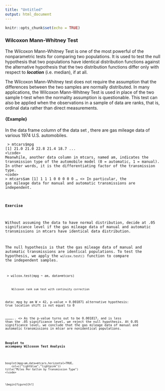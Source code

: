 ```yaml
---
title: "Untitled"
output: html_document
---
```


```r
knitr::opts_chunk$set(echo = TRUE)
```

### Wilcoxon Mann-Whitney Test
The Wilcoxon Mann-Whitney Test is one of the most powerful of the nonparametric tests for comparing two populations. It is used to test the null hypothesis that two populations have identical distribution functions against the alternative hypothesis that the two distribution functions differ only with respect to ***location*** (i.e. median), if at all.

The Wilcoxon Mann-Whitney test does not require the assumption that the differences between the two samples are normally distributed.
In many applications, the Wilcoxon Mann-Whitney Test is used in place of the two sample t-test when the normality assumption is questionable.
This test can also be applied when the observations in a sample of data are ranks, that is, ordinal data rather than direct measurements.

\noindent \textbf{Remark} \textit{- Non-parametric procedures often give warning errors when tied values occur. In this module you may disregard these.}



#### {Example}
In the data frame column \textit{\textbf{mpg}} of the \textit{\textbf{mtcars}} data set , there are gas mileage data of various 1974 U.S. automobiles.

<code>
> mtcars$mpg 
 [1] 21.0 21.0 22.8 21.4 18.7 ...
<\code> 
Meanwhile, another data column in mtcars, named am, indicates the transmission type of the automobile model (0 = automatic, 1 = manual). In other words, it is the differentiating factor of the transmission type.
<code>
> mtcars$am 
 [1] 1 1 1 0 0 0 0 0 ...
<\code> 
In particular, the gas mileage data for manual and automatic transmissions are independent.

#### Exercise
Without assuming the data to have normal distribution, decide at .05 significance level if the gas mileage data of manual and automatic transmissions in mtcars have identical data distribution.

The null hypothesis is that the gas mileage data of manual and automatic transmissions are identical populations. 
To test the hypothesis, we apply the ``wilcox.test()`` function to compare the independent samples. 

<code>
> wilcox.test(mpg ~ am, data=mtcars) 
 
        Wilcoxon rank sum test with continuity correction 
 
data:  mpg by am 
W = 42, p-value = 0.001871 
alternative hypothesis: true location shift is not equal to 0 
 
..............
<\code>
As the p-value turns out to be 0.001817, and is less than the .05 significance level, we reject the null hypothesis.
At 0.05 significance level, we conclude that the gas mileage data of manual and automatic transmissions in mtcar are nonidentical populations.

#### Boxplot to accompany Wilcoxon Test Analysis 
<pre>
<code>
boxplot(mpg~am,data=mtcars,horizontal=TRUE,
    col=c("lightblue","lightpink"))
title("Miles Per Gallon by Transmission Type")
<\code>
</pre>
\begin{figure}[h!]
\centering
\includegraphics[width=0.7\linewidth]{./mpgboxplot}
\label{fig:mpgboxplot}
